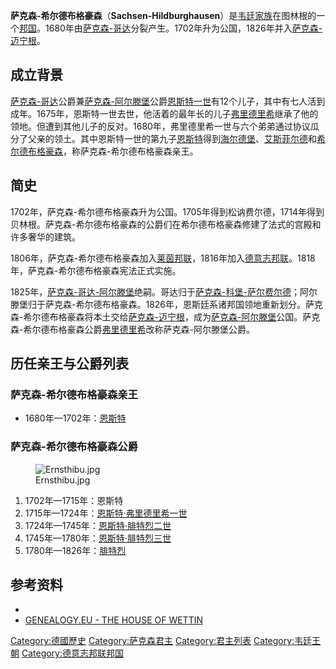 {{Infobox Former Country
|native_name = ''Herzogtum Sachsen-Hildburghausen''
|conventional_long_name = 萨克森-希尔德布格豪森公国
|common_name = 萨克森-希尔德布格豪森
|
|continent   = 歐洲
|region      = 中歐
|country     = 德國
|era         = 现代
|status      = 諸侯國
|status_text = [[神圣罗马帝国|神圣罗马帝国]]諸侯國<br>[[萊茵聯邦|萊茵聯邦]]諸侯國<br>[[德意志邦聯|德意志邦聯]]諸侯國
|government_type = 公國
|
|year_start  = 1680年
|year_end    = 1826年
|
|event_pre   = 
|date_pre    = 
|event_start = 由[[萨克森-哥达|萨克森-哥达]]分出
|date_start  =  <br>1680年
|event1      = 升为公国
|date_event1 = 1702年
|event_end   = 并入[[萨克森-迈宁根|萨克森-迈宁根]]
|date_end    = 
|
|p1          = 萨克森-哥达
|image_p1    = [[File:Sin_escudo.svg|20px]]
|p2          = 
|image_p2    = 
|s1          = 萨克森-迈宁根
|flag_s1     = Flagge_Herzogtum_Sachsen-Coburg-Gotha_(1826-1911).svg
|s2          = 萨克森-阿尔滕堡
|flag_s2     = Flagge_Herzogtum_Sachsen-Coburg-Gotha_(1826-1911).svg
|
|image_flag   = 
|flag_type    = 
|
|image_coat   = 
|
|image_map    = SajoniaGotha1.jpg
|image_map_caption  = 于[[萨克森-哥达|萨克森-哥达]]的萨克森-希尔德布格豪森
|
|capital      = [[海尔德堡|海尔德堡]]、 <br>[[希尔德布格豪森|希尔德布格豪森]]
|national_anthem  = 
|
|leader1      = [[恩斯特_(萨克森-希尔德布格豪森)|恩斯特]]
|leader2      = [[弗里德里希_(萨克森-阿尔滕堡)|弗里德里希]]
|year_leader1 = 1680年—1715年
|year_leader2 = 1780年—1826年
|title_leader = 公爵
|
|stat_year1   = 
|stat_area1   = 
|stat_pop1    = 
}}
'''萨克森-希尔德布格豪森'''（'''Sachsen-Hildburghausen'''）是[[韦廷王朝|韦廷家族]]在图林根的一个[[韦廷家族恩斯廷系诸邦国|邦国]]。1680年由[[萨克森-哥达|萨克森-哥达]]分裂产生。1702年升为公国，1826年并入[[萨克森-迈宁根|萨克森-迈宁根]]。

== 成立背景 ==
[[萨克森-哥达|萨克森-哥达]]公爵兼[[萨克森-阿尔滕堡|萨克森-阿尔滕堡]]公爵[[恩斯特一世_(萨克森-哥达)|恩斯特一世]]有12个儿子，其中有七人活到成年。1675年，恩斯特一世去世，他活着的最年长的儿子[[弗里德里希一世_(萨克森-哥达-阿尔滕堡)|弗里德里希]]继承了他的领地。但遭到其他儿子的反对。1680年，弗里德里希一世与六个弟弟通过协议瓜分了父亲的领土。其中恩斯特一世的第九子[[恩斯特_(萨克森-希尔德布格豪森)|恩斯特]]得到[[海尔德堡|海尔德堡]]、[[艾斯菲尔德|艾斯菲尔德]]和[[希尔德布格豪森|希尔德布格豪森]]，称萨克森-希尔德布格豪森亲王。

== 简史 ==
1702年，萨克森-希尔德布格豪森升为公国。1705年得到松讷费尔德，1714年得到贝林根。萨克森-希尔德布格豪森的公爵们在希尔德布格豪森修建了法式的宫殿和许多奢华的建筑。

1806年，萨克森-希尔德布格豪森加入[[莱茵邦联|莱茵邦联]]，1816年加入[[德意志邦联|德意志邦联]]。1818年，萨克森-希尔德布格豪森宪法正式实施。

1825年，[[萨克森-哥达-阿尔滕堡|萨克森-哥达-阿尔滕堡]]绝嗣。哥达归于[[萨克森-科堡-萨尔费尔德|萨克森-科堡-萨尔费尔德]]；阿尔滕堡归于萨克森-希尔德布格豪森。1826年，恩斯廷系诸邦国领地重新划分。萨克森-希尔德布格豪森将本土交给[[萨克森-迈宁根|萨克森-迈宁根]]，成为[[萨克森-阿尔滕堡|萨克森-阿尔滕堡]]公国。萨克森-希尔德布格豪森公爵[[弗里德里希_(萨克森-阿尔滕堡)|弗里德里希]]改称萨克森-阿尔滕堡公爵。

== 历任亲王与公爵列表 ==
=== 萨克森-希尔德布格豪森亲王 ===
* 1680年—1702年：[[恩斯特_(萨克森-希尔德布格豪森)|恩斯特]]
=== 萨克森-希尔德布格豪森公爵 ===
[[File:Ernsthibu.jpg|thumb]]
# 1702年—1715年：恩斯特
# 1715年—1724年：[[恩斯特·弗里德里希一世_(萨克森-希尔德布格豪森)|恩斯特·弗里德里希一世]]
# 1724年—1745年：[[恩斯特·腓特烈二世|恩斯特·腓特烈二世]]
# 1745年—1780年：[[恩斯特·腓特烈三世|恩斯特·腓特烈三世]]
# 1780年—1826年：[[弗里德里希_(薩克森-阿爾滕堡)|腓特烈]]

== 参考资料 ==
* {{cite book |last=马克斯·布劳巴赫 等著，陆世澄 王昭仁 译 |first= |authorlink= |title=《德意志史·第二卷》 |year=1998年 | publisher=商务印书馆 |location=北京 |isbn= 7100021006 |pages=p.794-795}}
* [http://genealogy.euweb.cz/wettin/wettin7.html GENEALOGY.EU - THE HOUSE OF WETTIN]

{{恩斯特系諸邦國}}
{{States of the Confederation of the Rhine}}
{{德意志邦联}}
{{Authority control}}

[[Category:德國歷史|Category:德國歷史]]
[[Category:萨克森君主|Category:萨克森君主]]
[[Category:君主列表|Category:君主列表]]
[[Category:韦廷王朝|Category:韦廷王朝]]
[[Category:德意志邦联邦国|Category:德意志邦联邦国]]